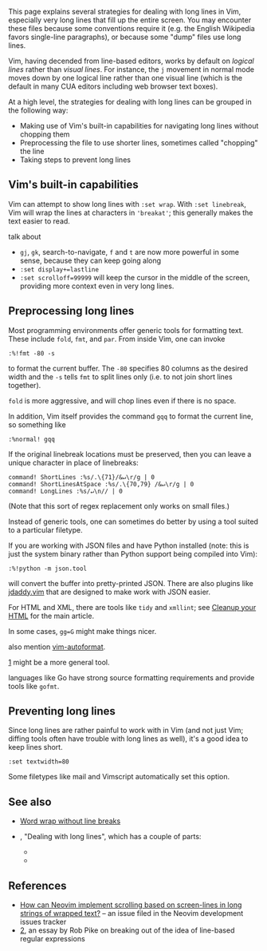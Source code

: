 This page explains several strategies for dealing with long lines in Vim, especially very long lines that fill up the entire screen. You may encounter these files because some conventions require it (e.g. the English Wikipedia favors single-line paragraphs), or because some "dump" files use long lines.

Vim, having decended from line-based editors, works by default on ''logical lines'' rather than ''visual lines''. For instance, the <code>j</code> movement in normal mode moves down by one logical line rather than one visual line (which is the default in many CUA editors including web browser text boxes).

At a high level, the strategies for dealing with long lines can be grouped in the following way:

* Making use of Vim's built-in capabilities for navigating long lines without chopping them
* Preprocessing the file to use shorter lines, sometimes called "chopping" the line
* Taking steps to prevent long lines

==Vim's built-in capabilities==

Vim can attempt to show long lines with <code>:set wrap</code>. With <code>:set linebreak</code>, Vim will wrap the lines at characters in <code>'breakat'</code>; this generally makes the text easier to read.

talk about

* <code>gj</code>, <code>gk</code>, search-to-navigate, <code>f</code> and <code>t</code> are now more powerful in some sense, because they can keep going along
* <code>:set display+=lastline</code>
* <code>:set scrolloff=99999</code> will keep the cursor in the middle of the screen, providing more context even in very long lines.


==Preprocessing long lines==

Most programming environments offer generic tools for formatting text. These include <code>fold</code>, <code>fmt</code>, and <code>par</code>. From inside Vim, one can invoke

<pre>
:%!fmt -80 -s
</pre>

to format the current buffer. The <code>-80</code> specifies 80 columns as the desired width and the <code>-s</code> tells <code>fmt</code> to split lines only (i.e. to not join short lines together).

<code>fold</code> is more aggressive, and will chop lines even if there is no space.

In addition, Vim itself provides the command <code>gqq</code> to format the current line, so something like

<pre>
:%normal! gqq
</pre>

If the original linebreak locations must be preserved, then you can leave a unique character in place of linebreaks:

<pre>
command! ShortLines :%s/.\{71}/&↵\r/g | 0
command! ShortLinesAtSpace :%s/.\{70,79} /&↵\r/g | 0
command! LongLines :%s/↵\n// | 0
</pre>

(Note that this sort of regex replacement only works on small files.)

Instead of generic tools, one can sometimes do better by using a tool suited to a particular filetype.

If you are working with JSON files and have Python installed (note: this is just the system binary rather than Python support being compiled into Vim):

<pre>
:%!python -m json.tool
</pre>

will convert the buffer into pretty-printed JSON. There are also plugins like [https://github.com/tpope/vim-jdaddy jdaddy.vim] that are designed to make work with JSON easier.

For HTML and XML, there are tools like <code>tidy</code> and <code>xmllint</code>; see [[Cleanup your HTML]] for the main article.

In some cases, <code>gg=G</code> might make things nicer.

also mention [https://github.com/Chiel92/vim-autoformat vim-autoformat].

[https://github.com/maksimr/vim-jsbeautify] might be a more general tool.

languages like Go have strong source formatting requirements and provide tools like <code>gofmt</code>.

==Preventing long lines==

Since long lines are rather painful to work with in Vim (and not just Vim; diffing tools often have trouble with long lines as well), it's a good idea to keep lines short.

<pre>
:set textwidth=80
</pre>

Some filetypes like mail and Vimscript automatically set this option.

==See also==

* [[Word wrap without line breaks]]
* {{help|25.4}}, "Dealing with long lines", which has a couple of parts:
** {{help|edit-no-break}}
** {{help|edit-paragraph-join}}

==References==

* [https://github.com/neovim/neovim/issues/4232 How can Neovim implement scrolling based on screen-lines in long strings of wrapped text?] – an issue filed in the Neovim development issues tracker
* [http://doc.cat-v.org/bell_labs/structural_regexps/se.pdf], an essay by Rob Pike on breaking out of the idea of line-based regular expressions
